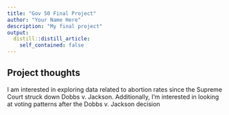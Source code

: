```yaml
---
title: "Gov 50 Final Project"
author: "Your Name Here"
description: "My final project"
output:
  distill::distill_article:
    self_contained: false
---
```




## Project thoughts

I am interested in exploring data related to abortion rates since the Supreme Court struck down Dobbs v. Jackson. Additionally, I'm interested in looking at voting patterns after the Dobbs v. Jackson decision 
